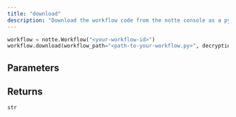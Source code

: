 ```yaml
---
title: "download"
description: "Download the workflow code from the notte console as a python file"
---
```




```python
workflow = notte.Workflow("<your-workflow-id>")
workflow.download(workflow_path="<path-to-your-workflow.py>", decryption_key="<your-key>")
```


## Parameters

<ParamField path="workflow_path" type="UnionType[str, None]" required>
</ParamField>

<ParamField path="version" type="UnionType[str, None]" default="None">
</ParamField>

<ParamField path="decryption_key" type="UnionType[str, None]" default="None">
</ParamField>

## Returns

`str`
